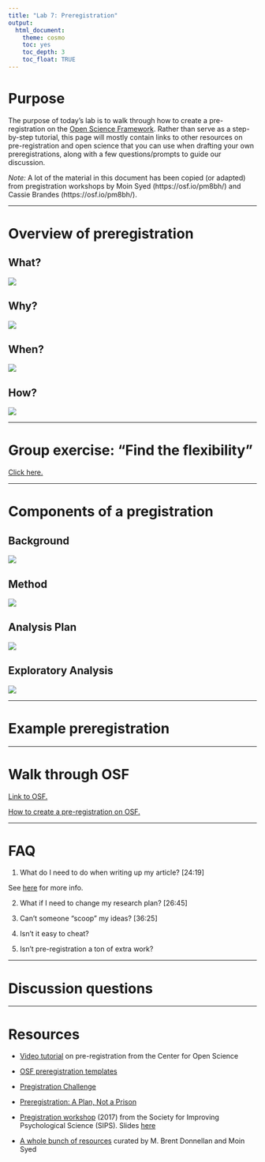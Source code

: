 ```yaml
---
title: "Lab 7: Preregistration"
output: 
  html_document: 
    theme: cosmo
    toc: yes
    toc_depth: 3
    toc_float: TRUE
---
```


# Purpose

The purpose of today's lab is to walk through how to create a pre-registration on the [Open Science Framework](https://osf.io){target="_blank"}. Rather than serve as a step-by-step tutorial, this page will mostly contain links to other resources on pre-registration and open science that you can use when drafting your own preregistrations, along with a few questions/prompts to guide our discussion. 

*Note:* A lot of the material in this document has been copied (or adapted) from pregistration workshops by Moin Syed (https://osf.io/pm8bh/) and Cassie Brandes (https://osf.io/pm8bh/). 

***

# Overview of preregistration {.tabset .tabset-fade .tabset-pills}

## What? 

![](resources/lab7/what_prereg.png)

## Why?

![](resources/lab7/why_prereg.png)

## When? 

![](resources/lab7/when_prereg.png)

## How?

![](resources/lab7/how_prereg.png)

***

# Group exercise: "Find the flexibility"

[Click here.](https://mfr.osf.io/render?url=https://osf.io/y8f4c/?action=download%26mode=render){target="blank"}

***

# Components of a pregistration {.tabset .tabset-fade .tabset-pills}

## Background

![](resources/lab7/prereg1.png)

## Method
![](resources/lab7/prereg2.png)

## Analysis Plan
![](resources/lab7/prereg3.png)

## Exploratory Analysis
![](resources/lab7/prereg4.png)

***
# Example preregistration

***

# Walk through OSF

[Link to OSF.](https://osf.io){target="_blank"}

[How to create a pre-registration on OSF.](https://help.osf.io/hc/en-us/articles/360019738834-Create-a-Preregistration){target="_blank"}

***

# FAQ

1. What do I need to do when writing up my article? [24:19]

See [here](https://mfr.osf.io/render?url=https://osf.io/3k7hf/?action=download%26mode=render){target="_blank"} for more info.

2. What if I need to change my research plan? [26:45]

3. Can't someone "scoop" my ideas? [36:25]

4. Isn't it easy to cheat?

5. Isn't pre-registration a ton of extra work?

***

# Discussion questions

***

# Resources

* [Video tutorial](https://www.youtube.com/watch?v=EnKkGO3OM9c&feature=emb_title){target="_blank"} on pre-registration from the Center for Open Science

* [OSF preregistration templates](https://osf.io/zab38/){target="_blank"}

* [Pregistration Challenge](https://cos.io/our-services/prereg-more-information/){target="_blank"}

* [Preregistration: A Plan, Not a Prison](https://cos.io/blog/preregistration-plan-not-prison/){target="_blank"}

* [Pregistration workshop](https://osf.io/fkt8e/){target="_blank"} (2017) from the Society for Improving Psychological Science (SIPS). Slides [here](https://docs.google.com/presentation/d/1MJ-kqfSzd34iO9dW5saRLHW1xq3n2Tgm_18K4uTvdfY/edit#slide=id.p){target="_blank"}

* [A whole bunch of resources](https://mfr.osf.io/render?url=https://osf.io/v6mxc/?action=download%26mode=render){target="_blank"} curated by M. Brent Donnellan and Moin Syed
